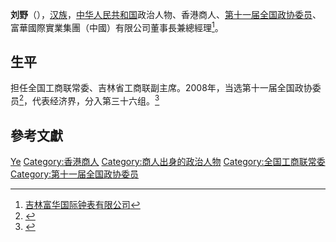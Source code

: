 '''刘野'''（{{bd|1963年||}}），[[汉族|汉族]]，[[中华人民共和国|中华人民共和国]]政治人物、香港商人、[[第十一届全国政协委员|第十一届全国政协委员]]、富華國際實業集團（中國）有限公司董事長兼總經理<ref>[https://www.tianyancha.com/company/400269119 吉林富华国际钟表有限公司]{{Dead link|date=2018年10月 |bot=InternetArchiveBot |fix-attempted=yes }}</ref>。

== 生平 ==
担任全国工商联常委、吉林省工商联副主席。2008年，当选第十一届全国政协委员<ref>{{cite news|title=第十一届全国政协委员名单|url=http://www.indaa.com.cn/zt/2009qglh/zxzs/200903/t20090303_127573.html|accessdate=2013-04-09|newspaper=新华社北京1月25日电 中国人民政治协商会议第十一届全国委员会委员名单(共2237人，2008年1月25日政协第十届全国委员会常务委员会第二十次会议通过)|date=2008年1月25日|deadurl=yes|archiveurl=https://web.archive.org/web/20130928014403/http://www.indaa.com.cn/zt/2009qglh/zxzs/200903/t20090303_127573.html|archivedate=2013年9月28日}}</ref>，代表经济界，分入第三十六组。<ref>{{cite news|title=全国政协信息-刘野|url=http://www.cppcc.gov.cn/CMS/wylibary/showJcwyxtInfoWylibary.action?tabJcwyxt.guid=11W0011920&wytype=wjwy|accessdate=2013-04-11|newspaper=全国政协委员会}}</ref>

== 參考文獻 ==
{{reflist}}

{{中国政治人物小作品}}
{{中华全国工商业联合会第十届执行委员会}}
{{中华全国工商业联合会第十一届执行委员会}}

{{Authority control}}
{{DEFAULTSORT:Liu刘}}
[[Category:刘姓|Ye]]
[[Category:香港商人|Category:香港商人]]
[[Category:商人出身的政治人物|Category:商人出身的政治人物]]
[[Category:全国工商联常委|Category:全国工商联常委]]
[[Category:第十一届全国政协委员|Category:第十一届全国政协委员]]